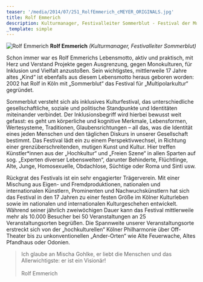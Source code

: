 ```yaml
---
teaser: '/media/2014/07/251_RolfEmmerich_cMEYER_ORIGINALS.jpg'
title: Rolf Emmerich
description: Kulturmanager, Festivalleiter Sommerblut - Festival der Multipolarkultur
_template: simple
---
```


![Rolf Emmerich](/media/2014/07/251_RolfEmmerich_cMEYER_ORIGINALS.jpg 'Rolf Emmerich') **Rolf Emmerich** _(Kulturmanager, Festivalleiter Sommerblut)_

Schon immer war es Rolf Emmerichs Lebensmotto, aktiv und praktisch, mit Herz und Verstand Projekte gegen Ausgrenzung, gegen Monokulturen, für Inklusion und Vielfalt anzustoßen. Sein wichtigstes, mittlerweile 17 Jahre altes „Kind“ ist ebenfalls aus diesem Lebensmotto heraus geboren worden: 2002 hat Rolf in Köln mit „Sommerblut“ das Festival für „Multipolarkultur“ gegründet.

Sommerblut versteht sich als inklusives Kulturfestival, das unterschiedliche gesellschaftliche, soziale und politische Standpunkte und Identitäten miteinander verbindet. Der Inklusionsbegriff wird hierbei bewusst weit gefasst: es geht um körperliche und kognitive Merkmale, Lebensformen, Wertesysteme, Traditionen, Glaubensrichtungen – all das, was die Identität eines jeden Menschen und den täglichen Diskurs in unserer Gesellschaft bestimmt. Das Festival lädt ein zu einem Perspektivwechsel, in Richtung einer grenzüberschreitenden, mutigen Kunst und Kultur. Hier treffen Künstler\*innen aus der „Hochkultur“ und „Freien Szene“ in allen Sparten auf sog. „Experten diverser Lebenswelten“, darunter Behinderte, Flüchtlinge, Alte, Junge, Homosexuelle, Obdachlose, Süchtige oder Roma und Sinti usw.

Rückgrat des Festivals ist ein sehr engagierter Trägerverein. Mit einer Mischung aus Eigen- und Fremdproduktionen, nationalen und internationalen Künstlern, Prominenten und Nachwuchskünstlern hat sich das Festival in den 17 Jahren zu einer festen Größe im Kölner Kulturleben sowie im nationalen und internationalen Kulturgeschehen entwickelt. Während seiner jährlich zweiwöchigen Dauer kann das Festival mittlerweile mehr als 10.000 Besucher bei 50 Veranstaltungen an 25 Veranstaltungsorten begrüßen. Die Spannweite unserer Veranstaltungsorte erstreckt sich von der „hochkulturellen“ Kölner Philharmonie über Off-Theater bis zu unkonventionellen „Ander-Orten“ wie Alte Feuerwache, Altes Pfandhaus oder Odonien.

> Ich glaube an Mischa Gohlke, er liebt die Menschen und das Allerwichtigste: er ist ein Visionär!
> \
> \
> Rolf Emmerich
